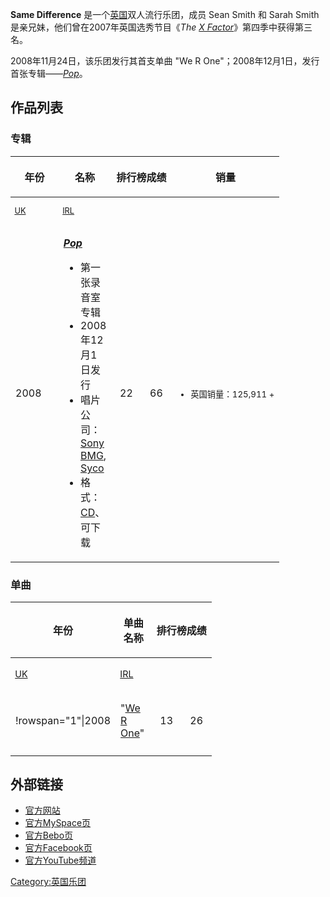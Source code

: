 {{Orphan|time=2016-12-17T14:27:04+00:00}}

{{Infobox Musical artist
| Name                = Same Difference
| Img                 = 
| Img_capt            = 
| Img_size            = 200px
|Landscape = 
|Background = group_or_band
| Origin              = [[英格兰|英格兰]][[滑铁卢维尔|滑铁卢维尔]]
| Genre               = [[流行音乐|流行音乐]]、[[少年流行曲|少年流行曲]]
| Years_active        = 2007年至今
| Label               = [[Sony_BMG_Music_Entertainment|Sony BMG]] (2007–2009) [[Independant_Label|Independant Label]] (2009–)
| Current_members     = 尚恩·史密斯（Sean Smith）<br/>莎拉·史密斯（Sarah Smith）
| Past_members        = 
}}

'''Same Difference''' 是一个[[英国|英国]]双人流行乐团，成员 Sean Smith 和 Sarah Smith 是亲兄妹，他们曾在2007年英国选秀节目《''The [[X_Factor|X Factor]]''》第四季中获得第三名。

2008年11月24日，该乐团发行其首支单曲 "We R One"；2008年12月1日，发行首张专辑——''[[Pop_(Same_Difference专辑)|Pop]]''。

==作品列表==
===专辑===
{|class="wikitable"
!rowspan="2"| 年份
!rowspan="2"| 名称
!colspan="2"| 排行榜成绩
!rowspan="2"| 销量
!rowspan="2"| 认证
|-
!style="width:5em;font-size:80%"| [[UK_Albums_Chart|UK]]
!style="width:5em;font-size:80%"| [[Irish_Albums_Chart|IRL]]
|-
| 2008
| '''''[[Pop_(Same_Difference专辑)|Pop]]'''''
*第一张录音室专辑
*2008年12月1日发行
*唱片公司：[[Sony_BMG|Sony BMG]], [[Syco|Syco]]
*格式：[[CD|CD]]、可下载</small> 
|align="center"|22
|align="center"|66
|align="left"|<small>
* 英国销量：125,911 +
|align="left"|<small>
* [[BPI|BPI]]认证：金唱片
|}

=== 单曲 ===
{|class="wikitable"
!rowspan="2"| 年份
!rowspan="2"| 单曲名称
!colspan="2"| 排行榜成绩
!rowspan="2"| 专辑
|-
!style="width:3em;font-size:90%"| [[UK_Singles_Chart|UK]]
!style="width:3em;font-size:90%"| [[Irish_Singles_Chart|IRL]]
|-
|!rowspan="1"|2008
|"[[We_R_One|We R One]]"
|align="center"| 13
|align="center"| 26
|rowspan="2" align="center"| [[Pop_(Same_Difference专辑)|Pop]]
|-
|}

==外部链接==
*[https://web.archive.org/web/20190523112809/http://samedifferenceworld.com/ 官方网站]
*[http://www.myspace.com/samedifferenceworld 官方MySpace页] {{Wayback|url=http://www.myspace.com/samedifferenceworld |date=20081218193239 }}
*[https://web.archive.org/web/20120112213940/http://www.bebo.com/samedifference 官方Bebo页]
*[http://www.facebook.com/pages/Same-Difference/13113993919 官方Facebook页] {{Wayback|url=http://www.facebook.com/pages/Same-Difference/13113993919 |date=20190217213502 }}
*[http://www.youtube.com/samedifferenceworld 官方YouTube频道]

[[Category:英国乐团|Category:英国乐团]]